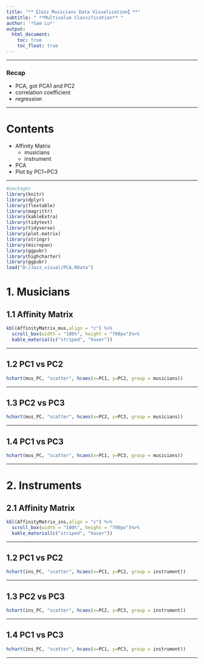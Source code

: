 ```yaml
---
title: "**【Jazz Musicians Data Visualization】**"
subtitle: " **Multivalue Classification** "
author: '*Sam Lu*'
output: 
  html_document:
    toc: true
    toc_float: true
---
```


****

### **Recap**

* PCA, got PCA1 and PC2
* correlation coefficient
* regression

****

# **Contents**

* Affinity Matrix
  + musicians
  + instrument

* PCA
* Plot by PC1~PC3

****

```r
#packages
library(knitr)
library(dplyr)
library(flextable)
library(magrittr)
library(kableExtra)
library(tidytext)
library(tidyverse)
library(plot.matrix)
library(stringr)
library(micropan)
library(ggpubr)
library(highcharter)
library(ggpubr)
load("D:/Jazz_visual/PCA.RData")
```

# **1. Musicians**

## **1.1 Affinity Matrix**
```r
kbl(AffinityMatrix_mus,align = "c") %>%
  scroll_box(width = "100%", height = "700px")%>%
  kable_material(c("striped", "hover"))
```

****

## **1.2 PC1 vs PC2**
```r
hchart(mus_PC, "scatter", hcaes(x=PC1, y=PC2, group = musicians))
```

****

## **1.3 PC2 vs PC3**
```r
hchart(mus_PC, "scatter", hcaes(x=PC2, y=PC3, group = musicians))
```

****

## **1.4 PC1 vs PC3**
```r
hchart(mus_PC, "scatter", hcaes(x=PC1, y=PC3, group = musicians))
```

****

# **2. Instruments**

## **2.1 Affinity Matrix**

```r
kbl(AffinityMatrix_ins,align = "c") %>%
  scroll_box(width = "100%", height = "700px")%>%
  kable_material(c("striped", "hover"))
```

****

## **1.2 PC1 vs PC2**
```r
hchart(ins_PC, "scatter", hcaes(x=PC1, y=PC2, group = instrument))
```

****

## **1.3 PC2 vs PC3**
```r
hchart(ins_PC, "scatter", hcaes(x=PC2, y=PC3, group = instrument))
```

****

## **1.4 PC1 vs PC3**
```r
hchart(ins_PC, "scatter", hcaes(x=PC1, y=PC3, group = instrument))
```

****
